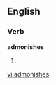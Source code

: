 ==English==

===Verb===
'''admonishes'''

# {{third-person singular of|admonish}}

[[vi:admonishes]]